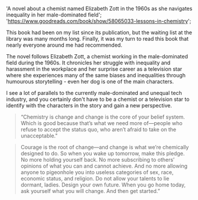   'A novel about a chemist named Elizabeth Zott in the 1960s as she navigates inequality in her male-dominated field';
  'https://www.goodreads.com/book/show/58065033-lessons-in-chemistry';

This book had been on my list since its publication, but the waiting list at the library was many months long. Finally, it was my turn to read this book that nearly everyone around me had recommended.

The novel follows Elizabeth Zott, a chemist working in the male-dominated field during the 1960s. It chronicles her struggle with inequality and harassment in the workplace and her surprise career as a television star where she experiences many of the same biases and inequalities through humourous storytelling - even her dog is one of the main characters.

I see a lot of parallels to the currently male-dominated and unequal tech industry, and you certainly don't have to be a chemist or a television star to identify with the characters in the story and gain a new perspective.

> “Chemistry is change and change is the core of your belief system. Which is good because that’s what we need more of—people who refuse to accept the status quo, who aren’t afraid to take on the unacceptable."

> Courage is the root of change—and change is what we’re chemically designed to do. So when you wake up tomorrow, make this pledge. No more holding yourself back. No more subscribing to others’ opinions of what you can and cannot achieve. And no more allowing anyone to pigeonhole you into useless categories of sex, race, economic status, and religion. Do not allow your talents to lie dormant, ladies. Design your own future. When you go home today, ask yourself what you will change. And then get started.”
